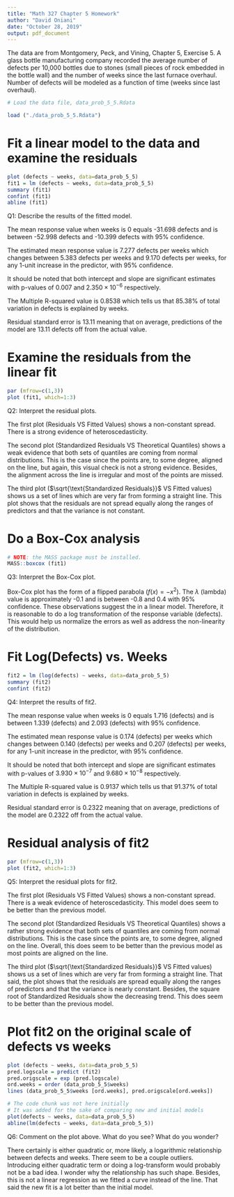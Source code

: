 ```yaml
---
title: "Math 327 Chapter 5 Homework"
author: "David Oniani"
date: "October 28, 2019"
output: pdf_document
---
```


The data are from Montgomery, Peck, and Vining, Chapter 5, Exercise 5.  A glass bottle manufacturing company recorded the average number of defects per 10,000 bottles due to stones (small pieces of rock embedded in the bottle wall) and the number of weeks since the last furnace overhaul.  Number of defects will be modeled as a function of time (weeks since last overhaul).

```r
# Load the data file, data_prob_5_5.Rdata

load ("./data_prob_5_5.Rdata")
```

# Fit a linear model to the data and examine the residuals

```r
plot (defects ~ weeks, data=data_prob_5_5)
fit1 = lm (defects ~ weeks, data=data_prob_5_5)
summary (fit1)
confint (fit1)
abline (fit1)
```

Q1: Describe the results of the fitted model.

The mean response value when weeks is 0 equals -31.698 defects and is between -52.998 defects
and -10.399 defects with 95\% confidence.

The estimated mean response value is 7.277 defects per weeks which changes between 5.383 defects per weeks and 9.170 defects per weeks, for any 1-unit increase in the predictor, with 95\% confidence.

It should be noted that both intercept and slope are significant estimates with p-values of $0.007$ and $2.350 \times 10^{-6}$ respectively.

The Multiple R-squared value is 0.8538 which tells us that 85.38\% of total variation in defects is explained by weeks.

Residual standard error is 13.11 meaning that on average, predictions of the model are 13.11 defects off from the actual value.

# Examine the residuals from the linear fit

```r
par (mfrow=c(1,3))
plot (fit1, which=1:3)
```

Q2: Interpret the residual plots. 

The first plot (Residuals VS Fitted Values) shows a non-constant spread. There is a strong evidence of heteroscedasticity.

The second plot (Standardized Residuals VS Theoretical Quantiles) shows a weak evidence that both sets of quantiles are coming from normal distributions. This is the case since the points are, to some degree, aligned on the line, but again, this visual check is not a strong evidence. Besides, the alignment across the line is irregular and most of the points are missed.

The third plot ($\sqrt{\text{Standardized Residuals}}$ VS Fitted values) shows us a set of lines which are very far from forming a straight line. This plot shows that the residuals are not spread equally along the ranges of predictors and that the variance is not constant.

# Do a Box-Cox analysis

```r
# NOTE: the MASS package must be installed.
MASS::boxcox (fit1)
```

Q3: Interpret the Box-Cox plot.

Box-Cox plot has the form of a flipped parabola ($f(x) = -x^2$). The $\lambda$ (lambda) value is approximately -0.1 and is between -0.8 and 0.4 with 95\% confidence. These observations suggest the \textbf{nonnormality of errors} in a linear model. Therefore, it is reasonable to do a log transformation of the response variable (defects). This would help us normalize the errors as well as address the non-linearity of the distribution.

# Fit Log(Defects) vs. Weeks

```r
fit2 = lm (log(defects) ~ weeks, data=data_prob_5_5)
summary (fit2)
confint (fit2)
```

Q4: Interpret the results of fit2.

The mean response value when weeks is 0 equals 1.716 \texttt{log}(defects) and is between 1.339 \texttt{log}(defects) and 2.093 \texttt{log}(defects) with 95\% confidence.

The estimated mean response value is 0.174 \texttt{log}(defects) per weeks which changes between 0.140 \texttt{log}(defects) per weeks and 0.207 \texttt{log}(defects) per weeks, for any 1-unit increase in the predictor, with 95\% confidence.

It should be noted that both intercept and slope are significant estimates with p-values of $3.930 \times 10^{-7}$ and $9.680 \times 10^{-8}$ respectively.

The Multiple R-squared value is 0.9137 which tells us that 91.37\% of total variation in defects is explained by weeks.

Residual standard error is 0.2322 meaning that on average, predictions of the model are 0.2322 \texttt{defects} off from the actual value.

# Residual analysis of fit2

```r
par (mfrow=c(1,3))
plot (fit2, which=1:3)
```

Q5: Interpret the residual plots for fit2.

The first plot (Residuals VS Fitted Values) shows a non-constant spread. There is a weak evidence of heteroscedasticity. This model does seem to be better than the previous model.

The second plot (Standardized Residuals VS Theoretical Quantiles) shows a rather strong evidence that both sets of quantiles are coming from normal distributions. This is the case since the points are, to some degree, aligned on the line. Overall, this does seem to be better than the previous model as most points are aligned on the line.

The third plot ($\sqrt{\text{Standardized Residuals}}$ VS Fitted values) shows us a set of lines which are very far from forming a straight line. That said, the plot shows that the residuals are spread equally along the ranges of predictors and that the variance is nearly constant. Besides, the square root of Standardized Residuals show the decreasing trend. This does seem to be better than the previous model.

# Plot fit2 on the original scale of defects vs weeks

```r
plot (defects ~ weeks, data=data_prob_5_5)
pred.logscale = predict (fit2)
pred.origscale = exp (pred.logscale)
ord.weeks = order (data_prob_5_5$weeks)
lines (data_prob_5_5$weeks [ord.weeks], pred.origscale[ord.weeks])

# The code chunk was not here initially
# It was added for the sake of comparing new and initial models
plot(defects ~ weeks, data=data_prob_5_5)
abline(lm(defects ~ weeks, data=data_prob_5_5))
```

Q6: Comment on the plot above.  What do you see? What do you wonder?

There certainly is either quadratic or, more likely, a logarithmic relationship between defects and weeks. There seem to be a couple outliers. Introducing either quadratic term or doing a log-transform would probably not be a bad idea. I wonder why the relationship has such shape.
Besides, this is not a linear regression as we fitted a curve instead of the line. That said the new fit is a lot better than the initial model.
